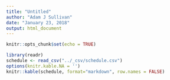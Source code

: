 ```yaml
---
title: "Untitled"
author: "Adam J Sullivan"
date: "January 23, 2018"
output: html_document
---
```


```r
knitr::opts_chunk$set(echo = TRUE)
```

```r
library(readr)
schedule <- read_csv("../_csv/schedule.csv")
options(knitr.kable.NA = '')
knitr::kable(schedule, format="markdown", row.names = FALSE)
```